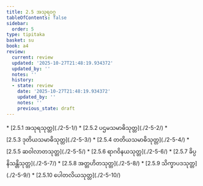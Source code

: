 ```yaml
---
title: 2.5 အသုရဝဂ္ဂ
tableOfContents: false
sidebar:
  order: 5
type: tipitaka
basket: su
book: a4
review:
  current: review
  updated: '2025-10-27T21:48:19.934372'
  updated_by: ''
  notes: ''
  history:
  - state: review
    date: '2025-10-27T21:48:19.934372'
    updated_by: ''
    notes: ''
    previous_state: draft
---
```



<ReviewStatus review={frontmatter.review} showDetails={true} />

<HypothesisAnnotation frontmatter={frontmatter} />

<DynamicBreadcrumb />



<TableOfContents book="a4" section="2.5">
* [2.5.1 အသုရသုတ္တ](./2-5-1/)
* [2.5.2 ပဌမသမာဓိသုတ္တ](./2-5-2/)
* [2.5.3 ဒုတိယသမာဓိသုတ္တ](./2-5-3/)
* [2.5.4 တတိယသမာဓိသုတ္တ](./2-5-4/)
* [2.5.5 ဆဝါလာတသုတ္တ](./2-5-5/)
* [2.5.6 ရာဂဝိနယသုတ္တ](./2-5-6/)
* [2.5.7 ခိပ္ပနိသန္တိသုတ္တ](./2-5-7/)
* [2.5.8 အတ္တဟိတသုတ္တ](./2-5-8/)
* [2.5.9 သိက္ခာပဒသုတ္တ](./2-5-9/)
* [2.5.10 ပေါတလိယသုတ္တ](./2-5-10/)
</TableOfContents>